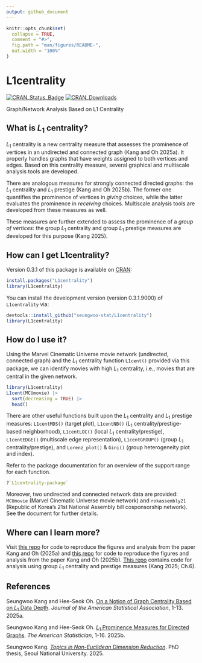 ```yaml
---
output: github_document
---
```


<!-- README.md is generated from README.Rmd. Please edit that file -->

```r
knitr::opts_chunk$set(
  collapse = TRUE,
  comment = "#>",
  fig.path = "man/figures/README-",
  out.width = "100%"
)
```

# L1centrality

<!-- badges: start -->

[![CRAN_Status_Badge](https://www.r-pkg.org/badges/version/L1centrality)](https://CRAN.R-project.org/package=L1centrality) [![CRAN_Downloads](https://cranlogs.r-pkg.org/badges/grand-total/L1centrality)](https://CRAN.R-project.org/package=L1centrality)

<!-- badges: end -->

Graph/Network Analysis Based on L1 Centrality

## What is *L*<sub>1</sub> centrality?

*L*<sub>1</sub> centrality is a new centrality measure that assesses the prominence of vertices in an undirected and connected graph (Kang and Oh 2025a). It properly handles graphs that have weights assigned to both vertices and edges. Based on this centrality measure, several graphical and multiscale analysis tools are developed.

There are analogous measures for strongly connected directed graphs: the *L*<sub>1</sub> centrality and *L*<sub>1</sub> prestige (Kang and Oh 2025b). The former one quantifies the prominence of vertices in *giving* choices, while the latter evaluates the prominence in *receiving* choices. Multiscale analysis tools are developed from these measures as well.

These measures are further extended to assess the prominence of a *group of vertices*: the group *L*<sub>1</sub> centrality and group *L*<sub>1</sub> prestige measures are developed for this purpose (Kang 2025).

## How can I get L1centrality?

Version 0.3.1 of this package is available on [CRAN](https://cran.r-project.org/package=L1centrality):

``` r
install.packages("L1centrality")
library(L1centrality)
```

You can install the development version (version 0.3.1.9000) of `L1centrality` via:

``` r
devtools::install_github("seungwoo-stat/L1centrality")
library(L1centrality)
```

## How do I use it?

Using the Marvel Cinematic Universe movie network (undirected, connected graph) and the *L*<sub>1</sub> centrality function `L1cent()` provided via this package, we can identify movies with high *L*<sub>1</sub> centrality, i.e., movies that are central in the given network.

```r
library(L1centrality)
L1cent(MCUmovie) |> 
  sort(decreasing = TRUE) |> 
  head()
```

There are other useful functions built upon the *L*<sub>1</sub> centrality and *L*<sub>1</sub> prestige measures: `L1centMDS()` (target plot), `L1centNB()` (*L*<sub>1</sub> centrality/prestige-based neighborhood), `L1centLOC()` (local *L*<sub>1</sub> centrality/prestige), `L1centEDGE()` (multiscale edge representation), `L1centGROUP()` (group *L*<sub>1</sub> centrality/prestige), and `Lorenz_plot()` & `Gini()` (group heterogeneity plot and index).

Refer to the package documentation for an overview of the support range for each function.

``` r
?`L1centrality-package`
```

Moreover, two undirected and connected network data are provided: `MCUmovie` (Marvel Cinematic Universe movie network) and `rokassembly21` (Republic of Korea's 21st National Assembly bill cosponsorship network). See the document for further details.

## Where can I learn more?

Visit [this repo](https://github.com/seungwoo-stat/L1centrality-paper) for code to reproduce the figures and analysis from the paper Kang and Oh (2025a) and [this repo](https://github.com/seungwoo-stat/L1prestige-paper) for code to reproduce the figures and analysis from the paper Kang and Oh (2025b). [This repo](https://github.com/seungwoo-stat/group_L1prominence-thesis) contains code for analysis using group *L*<sub>1</sub> centrality and prestige measures (Kang 2025; Ch.6).

## References

Seungwoo Kang and Hee-Seok Oh. [On a Notion of Graph Centrality Based on *L*<sub>1</sub> Data Depth](https://doi.org/10.1080/01621459.2025.2520467). *Journal of the American Statistical Association*, 1-13. 2025a.

Seungwoo Kang and Hee-Seok Oh. [*L*<sub>1</sub> Prominence Measures for Directed Graphs](https://doi.org/10.1080/00031305.2025.2563730). *The American Statistician*, 1-16. 2025b.

Seungwoo Kang. [*Topics in Non-Euclidean Dimension Reduction*](https://doi.org/10.23170/snu.000000188358.11032.0001856). PhD thesis, Seoul National University. 2025.
